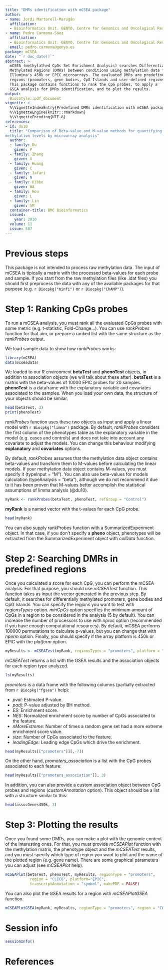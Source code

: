 ```yaml
---
title: "DMRs identification with mCSEA package"
author:
- name: Jordi Martorell-Marugán
  affiliation:
  - Bioinformatics Unit. GENYO, Centre for Genomics and Oncological Research
- name: Pedro Carmona-Sáez
  affiliation:
  - Bioinformatics Unit. GENYO, Centre for Genomics and Oncological Research
  email: pedro.carmona@genyo.es
package: mCSEA
date: "`r doc_date()`"
abstract: >
  mCSEA (methylathed CpGs Set Enrichment Analysis) searches Differentially
  Methylated Regions (DMRs) between conditions using methylation data from 
  Illumina's 450k or EPIC microarrays. The evaluated DMRs are predefined 
  regions (promoters, gene bodies, CpG Islands and user-defined regions).
  This package contains functions to rank the CpG probes, to apply a 
  GSEA analysis for DMRs identification, and to plot the results.
output:
  BiocStyle::pdf_document
vignette: >
  %\VignetteIndexEntry{Predefined DMRs identification with mCSEA package}
  %\VignetteEngine{knitr::rmarkdown}
  %\VignetteEncoding{UTF-8}
references:
- id: du10
  title: "Comparison of Beta-value and M-value methods for quantifying 
methylation levels by microarray analysis"
  author:
  - family: Du
    given: P
  - family: Zhang
    given: X
  - family: Huang
    given: C
  - family: Jafari
    given: N
  - family: Kibbe
    given: WA
  - family: Hou
    given: L
  - family: Lin
    given: SM
  container-title: BMC Bioinformatics
  issued:
    year: 2010
  volume: 11
  issue: 587
---
```


# Previous steps

This package is not intended to process raw methylation data. The input of 
mCSEA is tipically a matrix with the processed beta-values for each probe 
and sample. If you start from the raw methylation files (like .idat files) you 
should first preprocess the data with any of the available packages for 
that purpose (e.g. `r Biocpkg("minfi")` or `r Biocpkg("ChAMP")`).

# Step 1: Ranking CpGs probes

To run a mCSEA analysis, you must rank all the evaluated CpGs probes with some 
metric (e.g. t-statistic, Fold-Change...). You can use _rankProbes_ function 
for that aim, or prepare a ranked list with the same structure as the 
_rankProbes_ output.

We load sample data to show how _rankProbes_ works: 

```r
library(mCSEA)
data(mcseadata)
```

We loaded to our R environment **betaTest** and **phenoTest** objects, in 
addition to association objects (we will talk about these after). **betaTest** 
is a matrix with the beta-values of 10000 EPIC probes for 20 samples. 
**phenoTest** is a dataframe with the explanatory variable and covariates 
associated to the samples. When you load your own data, the structure of 
your objects should be similar.

```r
head(betaTest, 3)
print(phenoTest)
```

_rankProbes_ function uses these two objects as input and apply a linear 
model with `r Biocpkg("limma")` package. By default, _rankProbes_ 
considers the first column of the phenotypes table as the explanatory variable 
in the model (e.g. cases and controls) and does not take into account any 
covariate to adjust the models. You can change this behaviour modifying 
**explanatory** and **covariates** options.

By default, _rankProbes_ assumes that the methylation data object contains 
beta-values and transform them to M-values before calculating the linear 
models. If your methylation data object contains M-values, you must specify 
it (typeInput = "M"). You can also use beta-values for models calculation 
(typeAnalysis = "beta"), although we do not recommend it due to it has been 
proven that M-values better accomplish the statistical assumptions of limma 
analysis (@du10).

```r
myRank <- rankProbes(betaTest, phenoTest, refGroup = "Control")
```
**myRank** is a named vector with the t-values for each CpG probe.

```r
head(myRank)
```

You can also supply rankProbes function with a SummarizedExperiment object. In 
that case, if you don't specify a **pheno** object, phenotypes will be 
extracted from the SummarizedExperiment object with _colData_ function.

# Step 2: Searching DMRs in predefined regions

Once you calculated a score for each CpG, you can perform the mCSEA analysis. 
For that purpose, you should use _mCSEATest_ function. This function takes as 
input the vector generated in the previous step. By default, it searches for 
differentially methylated promoters, gene bodies and CpG Islands. You can 
specify the regions you want to test with _regionsTypes_ option. _minCpGs_ 
option specifies the minimum amount of CpGs in a region to be considered in 
the analysis (5 by default). You can increase the number of processors to use 
with _nproc_ option (recommended if you have enough computational resources). 
By default, mCSEA performs 100000 
permutations to calculate p-values, but you can change that with _nperm_ 
option. Finally, you should specify if the array platform is 450k or EPIC with 
the _platform_ option. 

```r
myResults <- mCSEATest(myRank, regionsTypes = "promoters", platform = "EPIC")
```

_mCSEATest_ returns a list with the GSEA results and the association objects 
for each region type analyzed.

```r
ls(myResults)
```

_promoters_ is a data frame with the following columns (partially extracted 
from `r Biocpkg("fgsea")` help):

* *pval:* Estimated P-value.
* *padj:* P-value adjusted by BH method.
* *ES:* Enrichment score.
* *NES:* Normalized enrichment score by number of CpGs associated to the 
feature.
* *nMoreExtreme:* Number of times a random gene set had a more extreme 
enrichment score value.
* *size:* Number of CpGs associated to the feature.
* *leadingEdge:* Leading edge CpGs which drive the enrichment.

```r
head(myResults[["promoters"]][,-7])
```

On the other hand, _promoters_association_ is a list with the CpG probes 
associated to each feature:

```r
head(myResults[["promoters_association"]], 3)
```

In addition, you can also provide a custom association object between CpG 
probes and regions (_customAnnotation_ option). This object should be a list 
with a structure similar to this:

```r
head(assocGenes450k, 3)
```

# Step 3: Plotting the results

Once you found some DMRs, you can make a plot with the genomic context of the 
interesting ones. For that, you must provide _mCSEAPlot_ function with the 
methylation matrix, the phenotype object and the _mCSEATest_ results, and you 
must specify which type of region you want to plot and the name of the plotted 
region (e.g. gene name). There are some graphical parameters you can adjust 
(see _mCSEAPlot_ help).

```r
mCSEAPlot(betaTest, phenoTest, myResults, regionType = "promoters", 
           region = "CLIC6", platform="EPIC",
           transcriptAnnotation = "symbol", makePDF = FALSE)
```

You can also plot the GSEA results for a region with _mCSEAPlotGSEA_ function.

```r
mCSEAPlotGSEA(myRank, myResults, regionType = "promoters", region = "CLIC6")
```

# Session info
```r
sessionInfo()
```

# References
